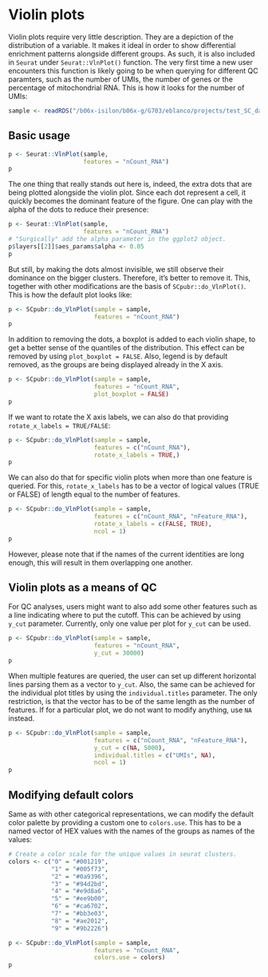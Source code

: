 # Violin plots

Violin plots require very little description. They are a depiction of the distribution of a variable. It makes it ideal in order to show differential enrichment patterns alongside different groups. As such, it is also included in `Seurat` under `Seurat::VlnPlot()` function. The very first time a new user encounters this function is likely going to be when querying for different QC paramters, such as the number of UMIs, the number of genes or the percentage of mitochondrial RNA. This is how it looks for the number of UMIs:



```r
sample <- readRDS("/b06x-isilon/b06x-g/G703/eblanco/projects/test_SC_datasets/sc_dataset.rds")
```

## Basic usage
```r
p <- Seurat::VlnPlot(sample, 
                     features = "nCount_RNA")
p
```
The one thing that really stands out here is, indeed, the extra dots that are being plotted alongside the violin plot. Since each dot represent a cell, it quickly becomes the dominant feature of the figure. One can play with the alpha of the dots to reduce their presence:

```r
p <- Seurat::VlnPlot(sample, 
                     features = "nCount_RNA")
# "Surgically" add the alpha parameter in the ggplot2 object.
p$layers[[2]]$aes_params$alpha <- 0.05
p
```

But still, by making the dots almost invisible, we still observe their dominance on the bigger clusters. Therefore, it's better to remove it. This, together with other modifications are the basis of `SCpubr::do_VlnPlot()`. This is how the default plot looks like:

```r
p <- SCpubr::do_VlnPlot(sample = sample, 
                        features = "nCount_RNA")
p
```

In addition to removing the dots, a boxplot is added to each violin shape, to get a better sense of the quantiles of the distribution. This effect can be removed by using `plot_boxplot = FALSE`. Also, legend is by default removed, as the groups are being displayed already in the X axis. 

```r
p <- SCpubr::do_VlnPlot(sample = sample, 
                        features = "nCount_RNA",
                        plot_boxplot = FALSE)
p
```

If we want to rotate the X axis labels, we can also do that providing `rotate_x_labels = TRUE/FALSE`:
```r
p <- SCpubr::do_VlnPlot(sample = sample, 
                        features = c("nCount_RNA"),
                        rotate_x_labels = TRUE,)
p
```

We can also do that for specific violin plots when more than one feature is queried. For this, `rotate_x_labels` has to be a vector of logical values (TRUE or FALSE) of length equal to the number of features.

```r
p <- SCpubr::do_VlnPlot(sample = sample, 
                        features = c("nCount_RNA", "nFeature_RNA"),
                        rotate_x_labels = c(FALSE, TRUE),
                        ncol = 1)
p
```
However, please note that if the names of the current identities are long enough, this will result in them overlapping one another.


## Violin plots as a means of QC

For QC analyses, users might want to also add some other features such as a line indicating where to put the cutoff. This can be achieved by using `y_cut` parameter. Currently, only one value per plot for `y_cut` can be used.

```r
p <- SCpubr::do_VlnPlot(sample = sample, 
                        features = "nCount_RNA", 
                        y_cut = 30000)
p
```
When multiple features are queried, the user can set up different horizontal lines parsing them as a vector to `y_cut`. Also, the same can be achieved for the individual plot titles by using the `individual.titles` parameter. The only restriction, is that the vector has to be of the same length as the number of features. If for a particular plot, we do not want to modify anything, use `NA` instead.

```r
p <- SCpubr::do_VlnPlot(sample = sample, 
                        features = c("nCount_RNA", "nFeature_RNA"), 
                        y_cut = c(NA, 5000), 
                        individual.titles = c("UMIs", NA),
                        ncol = 1)
p
```

## Modifying default colors

Same as with other categorical representations, we can modify the default color palette by providing a custom one to `colors.use`. This has to be a named vector of HEX values with the names of the groups as names of the values:

```r
# Create a color scale for the unique values in seurat clusters.
colors <- c("0" = "#001219",
            "1" = "#005f73",
            "2" = "#0a9396",
            "3" = "#94d2bd",
            "4" = "#e9d8a6",
            "5" = "#ee9b00",
            "6" = "#ca6702",
            "7" = "#bb3e03",
            "8" = "#ae2012",
            "9" = "#9b2226")

p <- SCpubr::do_VlnPlot(sample = sample, 
                        features = "nCount_RNA",
                        colors.use = colors)
p
```
